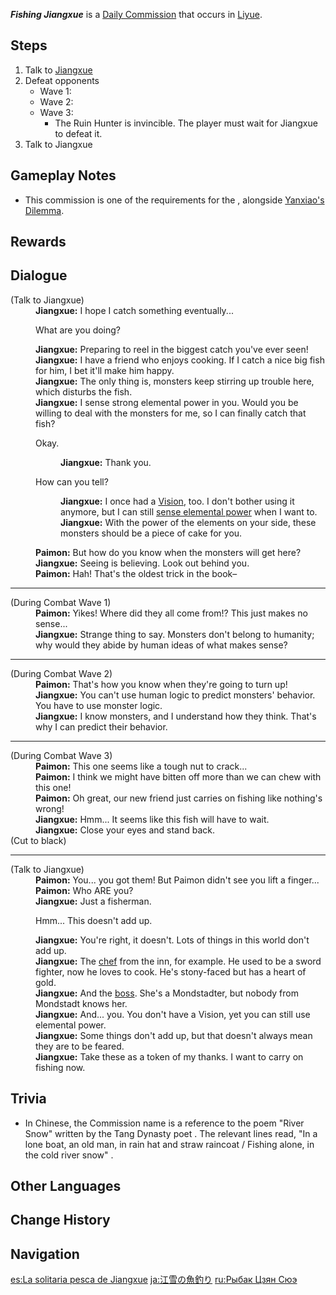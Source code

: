 {{Quest Infobox
|id            = 22004
|type          = Commission
|image         = Commission Fishing Jiangxue.png
|npc           = Jiangxue
|startLocation = [[Dihua Marsh]], [[Liyue]]
|region        = Liyue
|area          = Bishui Plain
|subarea       = Dihua Marsh
|characters    = Jiangxue; Paimon; Traveler
|otherRewards  = *AR-Dependent Rewards
*Grants the {{Achievement|A Nourishing Friendship}} if [[Yanxiao's Dilemma]] has also been completed.
}}
'''''Fishing Jiangxue''''' is a [[Daily Commission]] that occurs in [[Liyue]].

==Steps==
# Talk to [[Jiangxue]]
# Defeat opponents
#* Wave 1: {{Enemy List|Dendro Samachurl;Hilichurl Berserker;Rock Shield Hilichurl Guard*2}}
#* Wave 2: {{Enemy List|Hydro Samachurl;Wooden Shield Mitachurl*2}}
#* Wave 3: {{Enemy List|Ruin Hunter*1}}
#** The Ruin Hunter is invincible. The player must wait for Jiangxue to defeat it.
# Talk to Jiangxue

==Gameplay Notes==
* This commission is one of the requirements for the {{Achievement|A Nourishing Friendship}}, alongside [[Yanxiao's Dilemma]].

==Rewards==
{{Commission Rewards|full}}

==Dialogue==
{{Quest Description|Jiangxue is fishing by himself, but it seems like he's waiting for something to happen...}}
{{Dialogue Start}}
;(Talk to Jiangxue)
:'''Jiangxue:''' I hope I catch something eventually...
:{{DIcon}} What are you doing?
:'''Jiangxue:''' Preparing to reel in the biggest catch you've ever seen!
:'''Jiangxue:''' I have a friend who enjoys cooking. If I catch a nice big fish for him, I bet it'll make him happy.
:'''Jiangxue:''' The only thing is, monsters keep stirring up trouble here, which disturbs the fish.
:'''Jiangxue:''' I sense strong elemental power in you. Would you be willing to deal with the monsters for me, so I can finally catch that fish?
:{{DIcon}} Okay.
::'''Jiangxue:''' Thank you.
:{{DIcon}} How can you tell?
::'''Jiangxue:''' I once had a [[Vision]], too. I don't bother using it anymore, but I can still [[Elemental Sight|sense elemental power]] when I want to.
::'''Jiangxue:''' With the power of the elements on your side, these monsters should be a piece of cake for you.
:'''Paimon:''' But how do you know when the monsters will get here?
:'''Jiangxue:''' Seeing is believing. Look out behind you.
:'''Paimon:''' Hah! That's the oldest trick in the book–
----
;(During Combat Wave 1)
:'''Paimon:''' Yikes! Where did they all come from!? This just makes no sense...
:'''Jiangxue:''' Strange thing to say. Monsters don't belong to humanity; why would they abide by human ideas of what makes sense?
----
;(During Combat Wave 2)
:'''Paimon:''' That's how you know when they're going to turn up!
:'''Jiangxue:''' You can't use human logic to predict monsters' behavior. You have to use monster logic.
:'''Jiangxue:''' I know monsters, and I understand how they think. That's why I can predict their behavior.
----
;(During Combat Wave 3)
:'''Paimon:''' This one seems like a tough nut to crack...
:'''Paimon:''' I think we might have bitten off more than we can chew with this one!
:'''Paimon:''' Oh great, our new friend just carries on fishing like nothing's wrong!
:'''Jiangxue:''' Hmm... It seems like this fish will have to wait.
:'''Jiangxue:''' Close your eyes and stand back.
;(Cut to black)
----
;(Talk to Jiangxue)
:'''Paimon:''' You... you got them! But Paimon didn't see you lift a finger...
:'''Paimon:''' Who ARE you?
:'''Jiangxue:''' Just a fisherman.
:{{DIcon}} Hmm... This doesn't add up.
:'''Jiangxue:''' You're right, it doesn't. Lots of things in this world don't add up.
:'''Jiangxue:''' The [[Smiley Yanxiao|chef]] from the inn, for example. He used to be a sword fighter, now he loves to cook. He's stony-faced but has a heart of gold.
:'''Jiangxue:''' And the [[Verr Goldet|boss]]. She's a Mondstadter, but nobody from Mondstadt knows her.
:'''Jiangxue:''' And... you. You don't have a Vision, yet you can still use elemental power.
:'''Jiangxue:''' Some things don't add up, but that doesn't always mean they are to be feared.
:'''Jiangxue:''' Take these as a token of my thanks. I want to carry on fishing now.
{{Dialogue End}}

==Trivia==
* In Chinese, the Commission name is a reference to the poem "River Snow" {{Lang|zh=江雪|zh_rm=Jiāngxuě}} written by the Tang Dynasty poet {{w|Liu Zongyuan}}. The relevant lines read, "In a lone boat, an old man, in rain hat and straw raincoat / Fishing alone, in the cold river snow" {{Lang|zh=孤舟蓑笠翁，独钓寒江雪|zh_rm=gūzhōu suōlǐ-wēng, dúdiào hán jiāngxuě}}.

==Other Languages==
{{Other Languages
|en      = Fishing Jiangxue
|zhs     = 独钓江雪
|zhs_rm  = Dúdiào Jiāngxuě
|zht     = 獨釣江雪
|zht_rm  = Dúdiào Jiāngxuě
|zh_tl   = Lone-Fishing Jiangxue
|zh_note = See also [[#Trivia|Trivia]].
|ja      = 江雪の魚釣り
|ja_rm   = Kousetsu no Sakanatsuri
|ja_tl   = The Fishing of Jiangxue
|ko      = 혼자 낚시하는 강설
|ko_rm   = Honja Nakssihaneun Gangseol
|ko_tl   = Lone-Fishing Jiangxue
|es      = La solitaria pesca de Jiangxue
|es_tl   = The Lonely Fishing of Jiangxue
|fr      = Pêcheur solitaire
|fr_tl   = Solitary Fisherman
|ru      = Рыбак Цзян Сюэ
|ru_tl   = Fisherman Jiangxue
|th      = Jiangxue นักตกปลาผู้โดดเดี่ยว
|th_rm   = 
|th_tl   = Jiangxue the Solitary Fisherman
|vi      = Jiangxue Câu Cá Một Mình
|vi_tl   = Lone-Fishing Jiangxue
|de      = Einsames Angeln
|de_tl   = Lonely Fishing
|id      = Jiangxue Sang Pemancing
|id_tl   = Jiangxue The Fisherman
|pt      = Pesca Solitária de Jiangxue
|pt_tl   = 
|tr      = Jiangxue Balık Tutuyor
|tr_tl   = Jiangxue Catches Fish
|it      = Jiangxue, il pescatore solitario
|it_tl   = 
}}

==Change History==
{{Change History|1.0}}

==Navigation==
{{Commission Navbox|Liyue|Standalone}}

[[es:La solitaria pesca de Jiangxue]]
[[ja:江雪の魚釣り]]
[[ru:Рыбак Цзян Сюэ]]